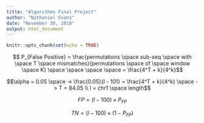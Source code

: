 ```yaml
---
title: "Algorithms Final Project"
author: "Nathaniel Evans"
date: "November 30, 2018"
output: html_document
---
```


```r
knitr::opts_chunk$set(echo = TRUE)
```

$$ P_{False Positive} = \frac{permutations \space sub-seq \space with \space T \space mismatches}{permutations \space of \space window \space K} \space \space \space \space  =  \frac{4^T + k}{4^k}$$ 


$$\alpha = 0.05 \space -> \frac{0.05}{l - 101} = \frac{4^T + k}{4^k} \space -> T = 84.05 \\ l = chr1 \space length$$  

$$ FP = (l - 100) \times P_{FP} $$


$$ TN = (l - 100) \times (1 - P_{FP}) $$
